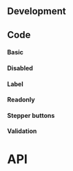 
## Development

## Code

#### Basic

<NumberInputPlayground />

#### Disabled

<NumberInputDisabledPlayground />

#### Label

<NumberInputLabelPlayground />

#### Readonly

<NumberInputReadonlyPlayground />

#### Stepper buttons

<NumberInputStepperButtonPlayground />

#### Validation

<NumberInputValidationPlayground height="20rem" />

# API

<PropsApi />
